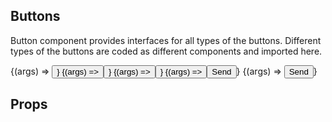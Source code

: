 
<Meta title="Components/Button" decorators={[withDesign]} />

## Buttons

Button component provides interfaces for all types of the buttons. Different types of the buttons are coded as different components and imported here.

<Canvas>
<Story
    name="Default"
    args={{ label: "Button", variant: "small"}}
    argTypes={{
      variant: { control: { type: "select", options: ["small", "big"] } },
    }}
  >
    {(args) => <Button {...args} />}
  </Story>
  <Story
    name="Small"
    args={{ label: "Button", variant: "small"}}
  >
    {(args) => <Button {...args} />}
  </Story>
  <Story
    name="Big"
    args={{ label: "Button", variant: "big"}}
  >
    {(args) => <Button {...args} />}
  </Story>
  <Story
    name="With Icon"
    args={{ label: "Button", variant: "big"}}
    argTypes={{
      variant: { control: { type: "select", options: ["small", "big"] } },
    }}
  >
    {(args) => <Button  {...args} >Send<ChevronRight24 className="ml-6"/></Button>}
  </Story>
  <Story
    name="As Link"
    args={{ label: "Button", href: "https://www.varya.me"}}
    argTypes={{
      variant: { control: { type: "select", options: ["small", "big"] } },
    }}
  >
    {(args) => <Button  {...args} >Send<ChevronRight24 className="ml-6"/></Button>}
  </Story>
</Canvas>

## Props

<ArgsTable of={Button} />
